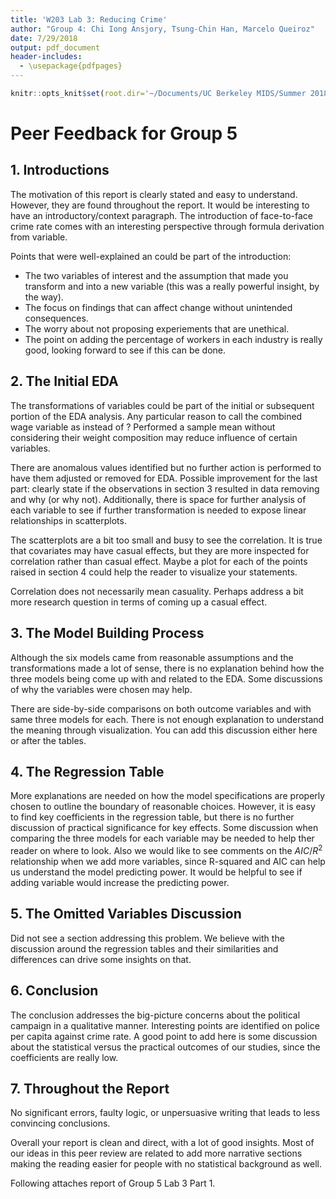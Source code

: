```yaml
---
title: 'W203 Lab 3: Reducing Crime'
author: "Group 4: Chi Iong Ansjory, Tsung-Chin Han, Marcelo Queiroz"
date: 7/29/2018
output: pdf_document
header-includes:
  - \usepackage{pdfpages}
---
```


```r
knitr::opts_knit$set(root.dir='~/Documents/UC Berkeley MIDS/Summer 2018/DATASCI W203/Lab_3')
```

# Peer Feedback for Group 5

## 1. Introductions

The motivation of this report is clearly stated and easy to understand. However, they are found throughout the report. It would be interesting to have an introductory/context paragraph. The introduction of face-to-face crime rate comes with an interesting perspective through formula derivation from \texttt{mix} variable.

Points that were well-explained an could be part of the introduction:

* The two variables of interest and the assumption that made you transform \texttt{crmrte} and \texttt{mix} into a new variable (this was a really powerful insight, by the way).
* The focus on findings that can affect change without unintended consequences.
* The worry about not proposing experiements that are unethical.
* The point on adding the percentage of workers in each industry is really good, looking forward to see if this can be done.

## 2. The Initial EDA

The transformations of variables could be part of the initial or subsequent portion of the EDA analysis. Any particular reason to call the combined wage variable as \texttt{wave} instead of \texttt{wage}? Performed a sample mean without considering their weight composition may reduce influence of certain variables.

There are anomalous values identified but no further action is performed to have them adjusted or removed for EDA. Possible improvement for the last part: clearly state if the observations in section 3 resulted in data removing and why (or why not). Additionally, there is space for further analysis of each variable to see if further transformation is needed to expose linear relationships in scatterplots.

The scatterplots are a bit too small and busy to see the correlation. It is true that covariates may have casual effects, but they are more inspected for correlation rather than casual effect. Maybe a plot for each of the points raised in section 4 could help the reader to visualize your statements.

Correlation does not necessarily mean casuality. Perhaps address a bit more research question in terms of coming up a casual effect.

## 3. The Model Building Process

Although the six models came from reasonable assumptions and the transformations made a lot of sense, there is no explanation behind how the three models being come up with and related to the EDA. Some discussions of why the variables were chosen may help.

There are side-by-side comparisons on both outcome variables \texttt{crmrte} and \texttt{fcrmrte} with same three models for each. There is not enough explanation to understand the meaning through visualization. You can add this discussion either here or after the tables.

## 4. The Regression Table

More explanations are needed on how the model specifications are properly chosen to outline the boundary of reasonable choices. However, it is easy to find key coefficients in the regression table, but there is no further discussion of practical significance for key effects. Some discussion when comparing the three models for each variable may be needed to help ther reader on where to look. Also we would like to see comments on the $AIC/R^2$ relationship when we add more variables, since R-squared and AIC can help us understand the model predicting power. It would be helpful to see if adding variable would increase the predicting power.

## 5. The Omitted Variables Discussion

Did not see a section addressing this problem. We believe with the discussion around the regression tables and their similarities and differences can drive some insights on that.

## 6. Conclusion

The conclusion addresses the big-picture concerns about the political campaign in a qualitative manner. Interesting points are identified on police per capita against crime rate. A good point to add here is some discussion about the statistical versus the practical outcomes of our studies, since the coefficients are really low.

## 7. Throughout the Report

No significant errors, faulty logic, or unpersuasive writing that leads to less convincing conclusions. 

Overall your report is clean and direct, with a lot of good insights. Most of our ideas in this peer review are related to add more narrative sections making the reading easier for people with no statistical background as well.

Following attaches report of Group 5 Lab 3 Part 1.

\includepdf[pages={-}]{Lab_3_Debalina_Mark_Tina_Vivek.pdf}